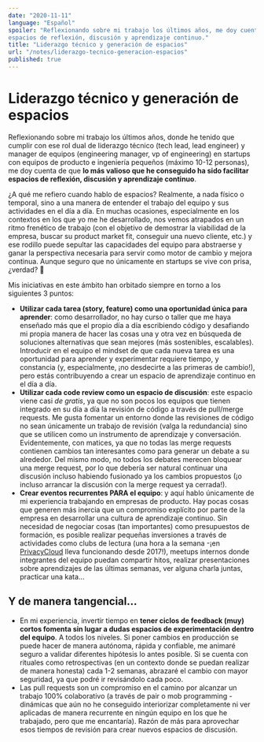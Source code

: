 ```yaml
---
date: "2020-11-11"
language: "Español"
spoiler: "Reflexionando sobre mi trabajo los últimos años, me doy cuenta de que lo más valioso que he conseguido ha sido facilitar
espacios de reflexión, discusión y aprendizaje continuo."
title: "Liderazgo técnico y generación de espacios"
url: "/notes/liderazgo-tecnico-generacion-espacios"
published: true
---
```


# Liderazgo técnico y generación de espacios

Reflexionando sobre mi trabajo los últimos años, donde he tenido que cumplir con
ese rol dual de liderazgo técnico (tech lead, lead engineer) y manager de
equipos (engineering manager, vp of engineering) en startups con equipos de
producto e ingeniería pequeños (máximo 10-12 personas), me doy cuenta de que
**lo más valioso que he conseguido ha sido facilitar espacios de reflexión,
discusión y aprendizaje continuo**.

¿A qué me refiero cuando hablo de espacios? Realmente, a nada físico o temporal,
sino a una manera de entender el trabajo del equipo y sus actividades en el día
a día. En muchas ocasiones, especialmente en los contextos en los que yo me he
desarrollado, nos vemos atrapados en un ritmo frenético de trabajo (con el
objetivo de demostrar la viabilidad de la empresa, buscar su product market fit,
conseguir una nuevo cliente, etc.) y ese rodillo puede sepultar las capacidades
del equipo para abstraerse y ganar la perspectiva necesaria para servir como
motor de cambio y mejora continua. Aunque seguro que no únicamente en startups
se vive con prisa, ¿verdad? 🙂

Mis iniciativas en este ámbito han orbitado siempre en torno a los siguientes 3
puntos:

- **Utilizar cada tarea (story, feature) como una oportunidad única para
  aprender**: como desarrollador, no hay curso o taller que me haya enseñado más
  que el propio día a día escribiendo código y desafiando mi propia manera de
  hacer las cosas una y otra vez en búsqueda de soluciones alternativas que sean
  mejores (más sostenibles, escalables). Introducir en el equipo el mindset de
  que cada nueva tarea es una oportunidad para aprender y experimentar requiere
  tiempo, y constancia (y, especialmente, ¡no desdecirte a las primeras de
  cambio!), pero estás contribuyendo a crear un espacio de aprendizaje continuo
  en el día a día.
- **Utilizar cada code review como un espacio de discusión**: este espacio viene
  casi _de gratis_, ya que no son pocos los equipos que tienen integrado en su
  día a día la revisión de código a través de pull/merge requests. Me gusta
  fomentar un entorno donde las revisiones de código no sean únicamente un
  trabajo de revisión (valga la redundancia) sino que se utilicen como un
  instrumento de aprendizaje y conversación. Evidentemente, con matices, ya que
  no todas las merge requests contienen cambios tan interesantes como para
  generar un debate a su alrededor. Del mismo modo, no todos los debates merecen
  bloquear una merge request, por lo que debería ser natural continuar una
  discusión incluso habiendo fusionado ya los cambios propuestos (¡o incluso
  arrancar la discusión con la merge request ya cerrada!).
- **Crear eventos recurrentes PARA el equipo**: y aquí hablo únicamente de mi
  experiencia trabajando en empresas de producto. Hay pocas cosas que generen
  más inercia que un compromiso explícito por parte de la empresa en desarrollar
  una cultura de aprendizaje continuo. Sin necesidad de negociar cosas (tan
  importantes) como presupuestos de formación, es posible realizar pequeñas
  inversiones a través de actividades como clubs de lectura (una hora a la
  semana -¡en [PrivacyCloud](https://privacycloud.com/) lleva funcionando desde
  2017!), meetups internos donde integrantes del equipo puedan compartir hitos,
  realizar presentaciones sobre aprendizajes de las últimas semanas, ver alguna
  charla juntas, practicar una kata...

## Y de manera tangencial...

- En mi experiencia, invertir tiempo en **tener ciclos de feedback (muy) cortos
  fomenta sin lugar a dudas espacios de experimentación dentro del equipo**. A
  todos los niveles. Si poner cambios en producción se puede hacer de manera
  autónoma, rápida y confiable, me animaré seguro a validar diferentes hipótesis
  lo antes posible. Si se cuenta con rituales como retrospectivas (en un
  contexto donde se puedan realizar de manera honesta) cada 1-2 semanas,
  abrazaré el cambio con mayor seguridad, ya que podré ir revisándolo cada poco.
- Las pull requests son un compromiso en el camino por alcanzar un trabajo 100%
  colaborativo (a través de pair o mob programming -dinámicas que aún no he
  conseguido interiorizar completamente ni ver aplicadas de manera recurrente en
  ningún equipo en los que he trabajado, pero que me encantaría). Razón de más
  para aprovechar esos tiempos de revisión para crear nuevos espacios de
  discusión.
